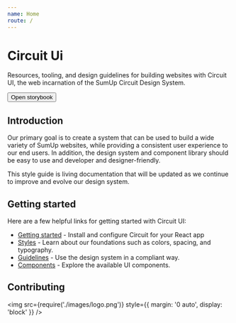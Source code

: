 ```yaml
---
name: Home
route: /
---
```



# Circuit Ui

Resources, tooling, and design guidelines for building websites with Circuit
UI, the web incarnation of the SumUp Circuit Design System. 

<Wrapper>
  <Button primary href="/storybook">Open storybook</Button>
</Wrapper>

## Introduction

Our primary goal is to create a system that can be used to build a wide variety
of SumUp websites, while providing a consistent user experience to our end
users. In addition, the design system and component library should be
easy to use and developer and designer-friendly.

This style guide is living documentation that will be updated as we continue to
improve and evolve our design system.

## Getting started

Here are a few helpful links for getting started with Circuit UI:

- [Getting started](/getting-started/developers) - Install and configure Circuit for your React app
- [Styles](/styles) - Learn about our foundations such as colors, spacing, and typography.
- [Guidelines](/guidelines) - Use the design system in a compliant way.
- [Components](/components) - Explore the available UI components.

## Contributing

<img src={require('./images/logo.png')} style={{ margin: '0 auto', display: 'block' }} />
